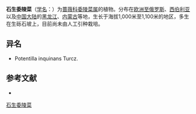 {{Speciesbox
| name = 石生委陵菜
| status = 
| status_system = 
| image =
| genus = Potentilla
| species = rupestris
| authority = L.
}}

'''石生委陵菜'''（[[学名|学名]]：{{lang|la|''Potentilla rupestris''}}）为[[蔷薇科|蔷薇科]][[委陵菜属|委陵菜属]]的植物。分布在[[欧洲至俄罗斯|欧洲至俄罗斯]]、[[西伯利亚|西伯利亚]]以及[[中国大陆|中国大陆]]的[[黑龙江|黑龙江]]、[[内蒙古|内蒙古]]等地，生长于海拔1,000米至1,100米的地区，多生在生砾石坡上，目前尚未由人工引种栽培。

== 异名 ==
* Potentilla inquinans Turcz.

== 参考文献 ==
<div class="references-small">
* {{cite web| url =http://www.bioinfo.cn/db05/KmzwSpecies.php?action=view&id=19187| title =石生委陵菜| work =《中国高等植物数据库全库》| publisher =中国科学院微生物研究所| author =昆明植物研究所| accessdate =2009-02-25| deadurl =yes| archiveurl =https://web.archive.org/web/20160305105223/http://www.bioinfo.cn/db05/KmzwSpecies.php?action=view&id=19187| archivedate =2016-03-05}}
</div>
{{Taxonbar|from=Q22764063}}

[[Category:委陵菜属|石生委陵菜]]


{{植物小作品}}